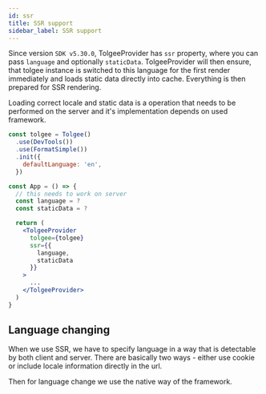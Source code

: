 ```yaml
---
id: ssr
title: SSR support
sidebar_label: SSR support
---
```


Since version `SDK v5.30.0`, TolgeeProvider has `ssr` property, where you can pass `language` and optionally `staticData`. TolgeeProvider will then ensure, that tolgee instance is switched to this language for the first render immediately and loads static data directly into cache. Everything is then prepared for SSR rendering.

Loading correct locale and static data is a operation that needs to be performed on the server and it's implementation depends on used framework.

```jsx
const tolgee = Tolgee()
  .use(DevTools())
  .use(FormatSimple())
  .init({
    defaultLanguage: 'en',
  })

const App = () => {
  // this needs to work on server
  const language = ?
  const staticData = ?

  return (
    <TolgeeProvider
      tolgee={tolgee}
      ssr={{
        language,
        staticData
      }}
    >
      ...
    </TolgeeProvider>
  )
}
```

## Language changing

When we use SSR, we have to specify language in a way that is detectable by both client and server. There are basically two ways - either use cookie or include locale information directly in the url.

Then for language change we use the native way of the framework.
